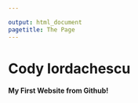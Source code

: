 ```yaml
---

output: html_document
pagetitle: The Page
---
```


# Cody Iordachescu
#### My First Website from Github!
